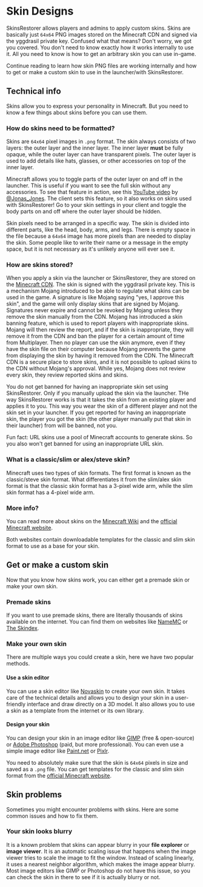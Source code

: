# Skin Designs

SkinsRestorer allows players and admins to apply custom skins. Skins are basically just `64x64` PNG images stored on the Minecraft CDN and signed via the yggdrasil private key.
Confused what that means? Don't worry, we got you covered. You don't need to know exactly how it works internally to use it. All you need to know is how to get an arbitrary skin you can use in-game.

Continue reading to learn how skin PNG files are working internally and how to get or make a custom skin to use in the launcher/with SkinsRestorer.

## Technical info

Skins allow you to express your personality in Minecraft. But you need to know a few things about skins before you can use them.

### How do skins need to be formatted?

Skins are `64x64` pixel images in `.png` format. The skin always consists of two layers: the outer layer and the inner layer.
The inner layer __must__ be fully opaque, while the outer layer can have transparent pixels. The outer layer is used to add details like hats, glasses, or other accessories on top of the inner layer.

Minecraft allows you to toggle parts of the outer layer on and off in the launcher. This is useful if you want to see the full skin without any accessories.
To see that feature in action, see this [YouTube video](https://youtu.be/ib8SllVoRy0?t=192) by [@Jonas_Jones](https://www.youtube.com/@Jonas_Jones).
The client sets this feature, so it also works on skins used with SkinsRestorer! Go to your skin settings in your client and toggle the body parts on and off where the outer layer should be hidden.

Skin pixels need to be arranged in a specific way. The skin is divided into different parts, like the head, body, arms, and legs.
There is empty space in the file because a `64x64` image has more pixels than are needed to display the skin.
Some people like to write their name or a message in the empty space, but it is not necessary as it's unlikely anyone will ever see it.

### How are skins stored?

When you apply a skin via the launcher or SkinsRestorer, they are stored on the [Minecraft CDN](https://textures.minecraft.net).
The skin is signed with the yggdrasil private key. This is a mechanism Mojang introduced to be able to regulate what skins can be used in the game.
A signature is like Mojang saying "yes, I approve this skin", and the game will only display skins that are signed by Mojang.
Signatures never expire and cannot be revoked by Mojang unless they remove the skin manually from the CDN.
Mojang has introduced a skin banning feature, which is used to report players with inappropriate skins.
Mojang will then review the report, and if the skin is inappropriate, they will remove it from the CDN and ban the player for a certain amount of time from Multiplayer.
Then no player can use the skin anymore, even if they have the skin file on their computer because Mojang prevents the game from displaying the skin by having it removed from the CDN.
The Minecraft CDN is a secure place to store skins, and it is not possible to upload skins to the CDN without Mojang's approval.
While yes, Mojang does not review every skin, they review reported skins and skins.

You do not get banned for having an inappropriate skin set using SkinsRestorer.
Only if you manually upload the skin via the launcher.
THe way SkinsRestorer works is that it takes the skin from an existing player and applies it to you.
This way you wear the skin of a different player and not the skin set in your launcher.
If you get reported for having an inappropriate skin, the player you got the skin (the other player manually put that skin in their launcher) from will be banned, not you.

Fun fact: URL skins use a pool of Minecraft accounts to generate skins. So you also won't get banned for using an inappropriate URL skin.

### What is a classic/slim or alex/steve skin?

Minecraft uses two types of skin formats. The first format is known as the classic/steve skin format.
What differentiates it from the slim/alex skin format is that the classic skin format has a 3-pixel wide arm, while the slim skin format has a 4-pixel wide arm.

### More info?

You can read more about skins on the [Minecraft Wiki](https://minecraft.wiki/w/Skin) and the [official Minecraft website](https://help.minecraft.net/hc/en-us/articles/4408894664461-Minecraft-Skins-for-Java-Edition).

Both websites contain downloadable templates for the classic and slim skin format to use as a base for your skin.

## Get or make a custom skin

Now that you know how skins work, you can either get a premade skin or make your own skin.

### Premade skins

If you want to use premade skins, there are literally thousands of skins available on the internet.
You can find them on websites like [NameMC](https://namemc.com) or [The Skindex](https://minecraftskins.com).

### Make your own skin

There are multiple ways you could create a skin, here we have two popular methods.

#### Use a skin editor

You can use a skin editor like [Novaskin](https://novaskin.me) to create your own skin.
It takes care of the technical details and allows you to design your skin in a user-friendly interface and draw directly on a 3D model.
It also allows you to use a skin as a template from the internet or its own library.

#### Design your skin

You can design your skin in an image editor like [GIMP](https://www.gimp.org/) (free & open-source) or [Adobe Photoshop](https://www.adobe.com/products/photoshop.html) (paid, but more professional).
You can even use a simple image editor like [Paint.net](https://getpaint.net) or [Pixlr](https://pixlr.com).

You need to absolutely make sure that the skin is `64x64` pixels in size and saved as a `.png` file.
You can get templates for the classic and slim skin format from the [official Minecraft website](https://help.minecraft.net/hc/en-us/articles/4408894664461-Minecraft-Skins-for-Java-Edition).

## Skin problems

Sometimes you might encounter problems with skins. Here are some common issues and how to fix them.

### Your skin looks blurry

It is a known problem that skins can appear blurry in your **file explorer** or **image viewer**.
It is an automatic scaling issue that happens when the image viewer tries to scale the image to fit the window.
Instead of scaling linearly, it uses a nearest neighbor algorithm, which makes the image appear blurry.
Most image editors like GIMP or Photoshop do not have this issue, so you can check the skin in there to see if it is actually blurry or not.
